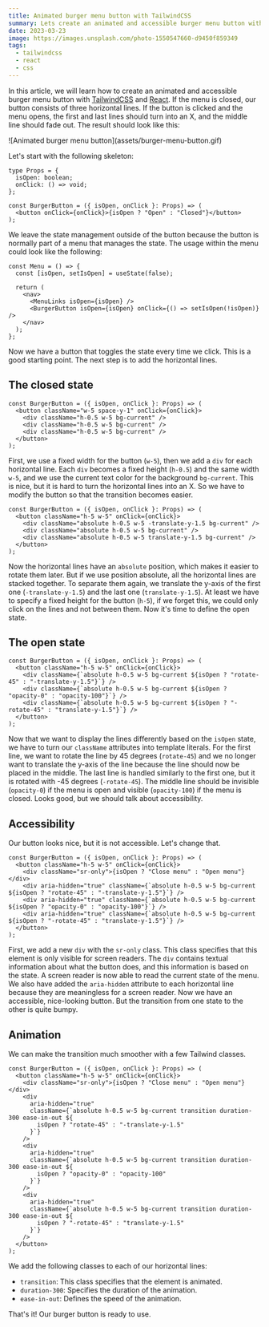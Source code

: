 ```yaml
---
title: Animated burger menu button with TailwindCSS
summary: Lets create an animated and accessible burger menu button with React and TailwindCSS
date: 2023-03-23
image: https://images.unsplash.com/photo-1550547660-d9450f859349
tags:
  - tailwindcss
  - react
  - css
---
```


In this article, we will learn how to create an animated and accessible burger menu button with [TailwindCSS](https://tailwindcss.com/) and [React](https://react.dev).
If the menu is closed, our button consists of three horizontal lines.
If the button is clicked and the menu opens, the first and last lines should turn into an X, and the middle line should fade out.
The result should look like this:

<div className="not-prose flex justify-center">![Animated burger menu button](assets/burger-menu-button.gif)</div>

Let's start with the following skeleton:

```tsx
type Props = {
  isOpen: boolean;
  onClick: () => void;
};

const BurgerButton = ({ isOpen, onClick }: Props) => (
  <button onClick={onClick}>{isOpen ? "Open" : "Closed"}</button>
);
```

We leave the state management outside of the button because the button is normally part of a menu that manages the state.
The usage within the menu could look like the following:

```tsx
const Menu = () => {
  const [isOpen, setIsOpen] = useState(false);

  return (
    <nav>
      <MenuLinks isOpen={isOpen} />
      <BurgerButton isOpen={isOpen} onClick={() => setIsOpen(!isOpen)} />
    </nav>
  );
};
```

Now we have a button that toggles the state every time we click.
This is a good starting point.
The next step is to add the horizontal lines.

## The closed state

```tsx
const BurgerButton = ({ isOpen, onClick }: Props) => (
  <button className="w-5 space-y-1" onClick={onClick}>
    <div className="h-0.5 w-5 bg-current" />
    <div className="h-0.5 w-5 bg-current" />
    <div className="h-0.5 w-5 bg-current" />
  </button>
);
```

First, we use a fixed width for the button (`w-5`), then we add a `div` for each horizontal line.
Each `div` becomes a fixed height (`h-0.5`) and the same width `w-5`, and we use the current text color for the background `bg-current`.
This is nice, but it is hard to turn the horizontal lines into an X.
So we have to modify the button so that the transition becomes easier.

```tsx
const BurgerButton = ({ isOpen, onClick }: Props) => (
  <button className="h-5 w-5" onClick={onClick}>
    <div className="absolute h-0.5 w-5 -translate-y-1.5 bg-current" />
    <div className="absolute h-0.5 w-5 bg-current" />
    <div className="absolute h-0.5 w-5 translate-y-1.5 bg-current" />
  </button>
);
```

Now the horizontal lines have an `absolute` position, which makes it easier to rotate them later.
But if we use position absolute, all the horizontal lines are stacked together.
To separate them again, we translate the y-axis of the first one (`-translate-y-1.5`) and the last one (`translate-y-1.5`).
At least we have to specify a fixed height for the button (`h-5`), if we forget this, we could only click on the lines and not between them.
Now it's time to define the open state.

## The open state

```tsx
const BurgerButton = ({ isOpen, onClick }: Props) => (
  <button className="h-5 w-5" onClick={onClick}>
    <div className={`absolute h-0.5 w-5 bg-current ${isOpen ? "rotate-45" : "-translate-y-1.5"}`} />
    <div className={`absolute h-0.5 w-5 bg-current ${isOpen ? "opacity-0" : "opacity-100"}`} />
    <div className={`absolute h-0.5 w-5 bg-current ${isOpen ? "-rotate-45" : "translate-y-1.5"}`} />
  </button>
);
```

Now that we want to display the lines differently based on the `isOpen` state, we have to turn our `className` attributes into template literals.
For the first line, we want to rotate the line by 45 degrees (`rotate-45`) and we no longer want to translate the y-axis of the line because the line should now be placed in the middle.
The last line is handled similarly to the first one, but it is rotated with -45 degrees (`-rotate-45`).
The middle line should be invisible (`opacity-0`) if the menu is open and visible (`opacity-100`) if the menu is closed.
Looks good, but we should talk about accessibility.

## Accessibility

Our button looks nice, but it is not accessible.
Let's change that.

```tsx
const BurgerButton = ({ isOpen, onClick }: Props) => (
  <button className="h-5 w-5" onClick={onClick}>
    <div className="sr-only">{isOpen ? "Close menu" : "Open menu"}</div>
    <div aria-hidden="true" className={`absolute h-0.5 w-5 bg-current ${isOpen ? "rotate-45" : "-translate-y-1.5"}`} />
    <div aria-hidden="true" className={`absolute h-0.5 w-5 bg-current ${isOpen ? "opacity-0" : "opacity-100"}`} />
    <div aria-hidden="true" className={`absolute h-0.5 w-5 bg-current ${isOpen ? "-rotate-45" : "translate-y-1.5"}`} />
  </button>
);
```

First, we add a new `div` with the `sr-only` class.
This class specifies that this element is only visible for screen readers.
The `div` contains textual information about what the button does, and this information is based on the state.
A screen reader is now able to read the current state of the menu.
We also have added the `aria-hidden` attribute to each horizontal line because they are meaningless for a screen reader.
Now we have an accessible, nice-looking button.
But the transition from one state to the other is quite bumpy.

## Animation

We can make the transition much smoother with a few Tailwind classes.

```tsx
const BurgerButton = ({ isOpen, onClick }: Props) => (
  <button className="h-5 w-5" onClick={onClick}>
    <div className="sr-only">{isOpen ? "Close menu" : "Open menu"}</div>
    <div
      aria-hidden="true"
      className={`absolute h-0.5 w-5 bg-current transition duration-300 ease-in-out ${
        isOpen ? "rotate-45" : "-translate-y-1.5"
      }`}
    />
    <div
      aria-hidden="true"
      className={`absolute h-0.5 w-5 bg-current transition duration-300 ease-in-out ${
        isOpen ? "opacity-0" : "opacity-100"
      }`}
    />
    <div
      aria-hidden="true"
      className={`absolute h-0.5 w-5 bg-current transition duration-300 ease-in-out ${
        isOpen ? "-rotate-45" : "translate-y-1.5"
      }`}
    />
  </button>
);
```

We add the following classes to each of our horizontal lines:

- `transition`: This class specifies that the element is animated.
- `duration-300`: Specifies the duration of the animation.
- `ease-in-out`: Defines the speed of the animation.

That's it! Our burger button is ready to use.
